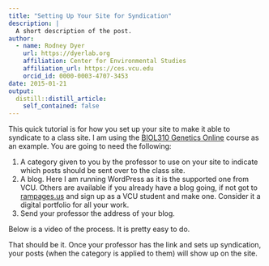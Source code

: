 ```yaml
---
title: "Setting Up Your Site for Syndication"
description: |
  A short description of the post.
author:
  - name: Rodney Dyer
    url: https://dyerlab.org
    affiliation: Center for Environmental Studies
    affiliation_url: https://ces.vcu.edu
    orcid_id: 0000-0003-4707-3453
date: 2015-01-21
output:
  distill::distill_article:
    self_contained: false
---
```





This quick tutorial is for how you set up your site to make it able to syndicate to a class site.  I am using the [BIOL310 Genetics Online](http://rampages.us/vcugenetics) course as an example.  You are going to need the following:

  1. A category given to you by the professor to use on your site to indicate which posts should be sent over to the class site.
  2. A blog.  Here I am running WordPress as it is the supported one from VCU.  Others are available if you already have a blog going, if not got to [rampages.us](http://rampages.us) and sign up as a VCU student and make one.  Consider it a digital portfolio for all your work.
  3. Send your professor the address of your blog.

Below is a video of the process.  It is pretty easy to do.



That should be it. Once your professor has the link and sets up syndication, your posts (when the category is applied to them) will show up on the site.
 
 
 
